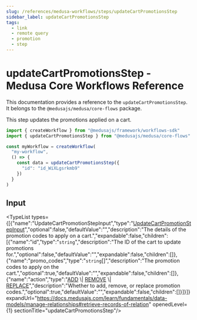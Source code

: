```yaml
---
slug: /references/medusa-workflows/steps/updateCartPromotionsStep
sidebar_label: updateCartPromotionsStep
tags:
  - link
  - remote query
  - promotion
  - step
---
```



# updateCartPromotionsStep - Medusa Core Workflows Reference

This documentation provides a reference to the `updateCartPromotionsStep`. It belongs to the `@medusajs/medusa/core-flows` package.

This step updates the promotions applied on a cart.

```ts title="src/workflows/my-workflow.ts"
import { createWorkflow } from "@medusajs/framework/workflows-sdk"
import { updateCartPromotionsStep } from "@medusajs/medusa/core-flows"

const myWorkflow = createWorkflow(
  "my-workflow",
  () => {
    const data = updateCartPromotionsStep({
      "id": "id_WiXLgsrkmb9"
    })
  }
)
```
  

## Input

<TypeList types={[{"name":"UpdateCartPromotionStepInput","type":"[UpdateCartPromotionStepInput](../../../../interfaces/core_flows.UpdateCartPromotionStepInput/page.mdx)","optional":false,"defaultValue":"","description":"The details of the promotion codes to apply on a cart.","expandable":false,"children":[{"name":"id","type":"`string`","description":"The ID of the cart to update promotions for.","optional":false,"defaultValue":"","expandable":false,"children":[]},{"name":"promo_codes","type":"`string`[]","description":"The promotion codes to apply on the cart.","optional":true,"defaultValue":"","expandable":false,"children":[]},{"name":"action","type":"[ADD](../../../../../utils/PromotionUtils/enums/utils.PromotionUtils.PromotionActions/page.mdx#add) \\| [REMOVE](../../../../../utils/PromotionUtils/enums/utils.PromotionUtils.PromotionActions/page.mdx#remove) \\| [REPLACE](../../../../../utils/PromotionUtils/enums/utils.PromotionUtils.PromotionActions/page.mdx#replace)","description":"Whether to add, remove, or replace promotion codes.","optional":true,"defaultValue":"","expandable":false,"children":[]}]}]} expandUrl="https://docs.medusajs.com/learn/fundamentals/data-models/manage-relationships#retrieve-records-of-relation" openedLevel={1} sectionTitle="updateCartPromotionsStep"/>
